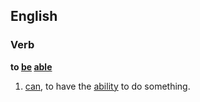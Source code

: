 ==English==

===Verb===
'''to [[be]] [[able]]'''

# [[can]], to have the [[ability]] to do something.

{{see|be able to}}